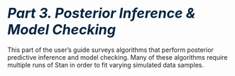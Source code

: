 # <i style="font-size: 110%; color:#052744;">Part 3. Posterior Inference & Model Checking</i> {.unnumbered #meta-models.part}

This part of the user's guide surveys algorithms that perform
posterior predictive inference and model checking.  Many of these
algorithms require multiple runs of Stan in order to fit varying
simulated data samples.
